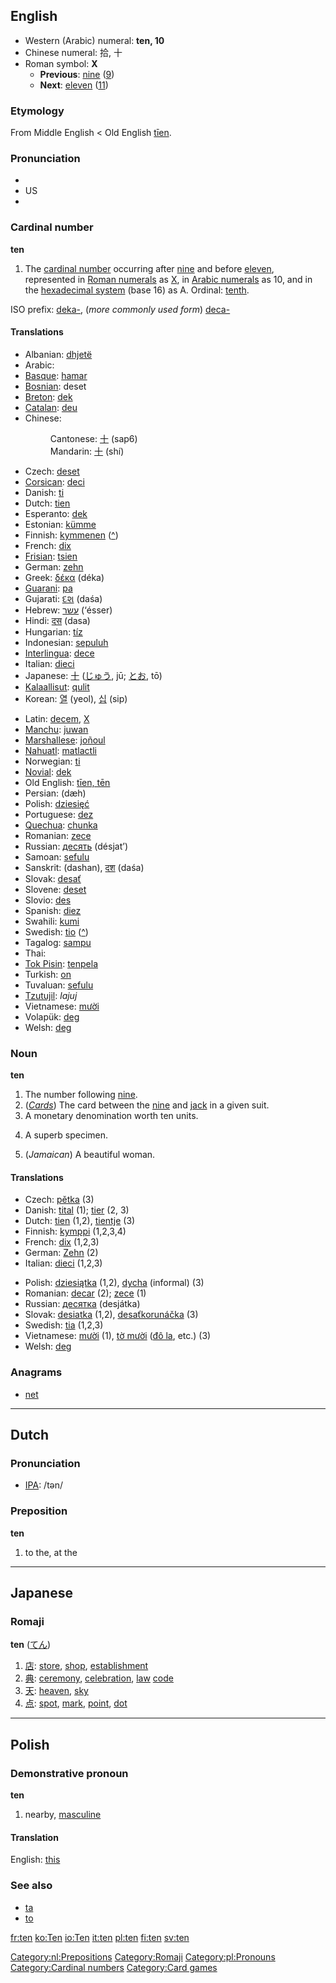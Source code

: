 ==English==

*Western (Arabic) numeral: '''ten, 10'''
*Chinese numeral: 拾, 十
*Roman symbol: '''X'''
**'''Previous''': [[nine]] ([[9]])
**'''Next''': [[eleven]] ([[11]])

===Etymology===
From Middle English < Old English [[tien|tīen]].

===Pronunciation===
*{{IPA|/tɛn/}}
*US {{SAMPA|/tEn/}}
*{{audio|en-us-inlandnorth-ten.ogg|Audio (US-Inland North)}}

===Cardinal number===
'''ten'''

# The [[cardinal number]] occurring after [[nine]] and before [[eleven]], represented in [[Roman numerals]] as [[X]], in [[Arabic numerals]] as 10, and in the [[hexadecimal|hexadecimal system]] (base 16) as A. Ordinal: [[tenth]]. 

ISO prefix: [[deka-]], (''more commonly used form'') [[deca-]]

====Translations====
{{top}}
*Albanian: [[dhjetë]]
*Arabic: {{ARchar|[[عشرة]]}} {{Unicode|(ʕáʃara)}}
*[[Basque]]: [[hamar]]
*[[Bosnian]]: deset
*[[Breton]]: [[dek]]
*[[Catalan]]: [[deu]]
*Chinese:
*:Cantonese: [[十]] (sap6)
*:Mandarin: [[十]] (shí)
*Czech: [[deset]]
*[[Corsican]]: [[deci]]
*Danish: [[ti]]
*Dutch: [[tien]]
*Esperanto: [[dek]]
*Estonian: [[kümme]]
*Finnish: [[kymmenen]] ([[:fi:kymmenen|^]])
*French: [[dix]]
*[[Frisian]]: [[tsien]]
*German: [[zehn]]
*Greek: [[δέκα]] (déka)
*[[Guarani]]: [[pa]]
*Gujarati: [[દશ]] (daśa)
*Hebrew: [[עשר]] (‘ésser)
*Hindi: [[दस]] (dasa)
*Hungarian: [[tíz]]
*Indonesian: [[sepuluh]]
*[[Interlingua]]: [[dece]]
*Italian: [[dieci]]
*Japanese: [[十]] ([[じゅう]], jū; [[とお]], tō)
*[[Kalaallisut]]: [[qulit]]
*Korean: [[열]] (yeol), [[십]] (sip)
{{mid}}
*Latin: [[decem]], [[X]]
*[[Manchu]]: [[juwan]]
*[[Marshallese]]: [[joñoul]]
*[[Nahuatl]]: [[matlactli]]
*Norwegian: [[ti]]
*[[Novial]]: [[dek]]
*Old English: [[tien|tīen, tēn]]
*Persian: {{FAchar|[[ده|دَه]]}} (dæh)
*Polish: [[dziesięć]]
*Portuguese: [[dez]]
*[[Quechua]]: [[chunka]]
*Romanian: [[zece]]
*Russian: [[десять]] (désjat’)
*Samoan: [[sefulu]]
*Sanskrit: (dashan), [[दश]] (daśa)
*Slovak: [[desať]]
*Slovene: [[deset]]
*Slovio: [[des#Slovio|des]]
*Spanish: [[diez]]
*Swahili: [[kumi]]
*Swedish: [[tio]] ([[:sv:tio|^]])
*Tagalog: [[sampu]]
*Thai: {{THchar|[[สิบ]]}}
*[[Tok Pisin]]: [[tenpela]]
*Turkish: [[on#Turkish|on]]
*Tuvaluan: [[sefulu]]
*[[Tzutujil]]: ''lajuj''
*Vietnamese: [[mười]]
*Volapük: [[deg]]
*Welsh: [[deg]]
{{bottom}}

===Noun===
'''ten'''

# The number following [[nine]].
# (''[[playing_cards|Cards]]'') The card between the [[nine]] and [[jack]] in a given suit.
# A monetary denomination worth ten units.
# {{US}} {{slang}} A superb specimen.
# (''Jamaican'') {{slang}} A beautiful woman.

====Translations====
{{top}}
*Czech: [[pětka]] {{f}} (3)
*Danish: [[tital]] {{n}} (1); [[tier]] {{c}} (2, 3)
*Dutch: [[tien]] {{f}} (1,2), [[tientje]] {{n}} (3)
*Finnish: [[kymppi]] (1,2,3,4)
*French: [[dix]] {{m}} (1,2,3)
*German: [[Zehn]] {{f}} (2)
*Italian: [[dieci]] {{m}} (1,2,3)
{{mid}}
*Polish: [[dziesiątka]] {{f}} (1,2), [[dycha]] {{f}} (informal) (3)
*Romanian: [[decar]] {{m}} (2); [[zece]] {{m}} (1)
*Russian: [[десятка]] (desjátka) {{f}}
*Slovak: [[desiatka]] {{f}} (1,2), [[desaťkorunáčka]] {{f}} (3)
*Swedish: [[tia]] {{c}} (1,2,3)
*Vietnamese: [[mười]] (1), [[tờ mười]] ([[đô la]], etc.) (3)
*Welsh: [[deg]]
{{bottom}}

===Anagrams===
*[[net]]


----

==Dutch==
=== Pronunciation ===
*[[w:IPA|IPA]]: /tən/

===Preposition===
'''ten'''

# to the, at the
[[Category:nl:Prepositions]]
----

==Japanese==
===Romaji===
[[Category:Romaji]]
'''ten''' ([[てん]])
# [[店]]: [[store]], [[shop]], [[establishment]]
# [[典]]: [[ceremony]], [[celebration]], [[law]] [[code]]
# [[天]]: [[heaven]], [[sky]]
# [[点]]: [[spot]], [[mark]], [[point]], [[dot]]


----

==Polish==
===Demonstrative pronoun===
'''ten'''

# nearby, [[masculine]]
[[Category:pl:Pronouns]]
====Translation====
English: [[this]]

===See also===
* [[ta]]
* [[to#Polish|to]]

[[Category:Cardinal numbers]]
[[Category:Card games]]

[[fr:ten]]
[[ko:Ten]]
[[io:Ten]]
[[it:ten]]
[[pl:ten]]
[[fi:ten]]
[[sv:ten]]